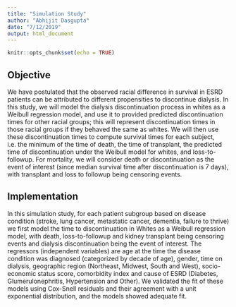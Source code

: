 ```yaml
---
title: "Simulation Study"
author: "Abhijit Dasgupta"
date: "7/12/2019"
output: html_document
---
```


```r
knitr::opts_chunk$set(echo = TRUE)
```

## Objective

We have postulated that the observed racial difference in survival in ESRD patients 
can be attributed to different propensities to discontinue dialysis. In this study, 
we will model the dialysis discontinuation process in whites as a Weibull regression model,
and use it to provided predicted discontinuation times for other racial groups; this will 
represent discontinuation times in those racial groups if they behaved the same as whites. We will
then use these discontinuation times to compute survival times for each subject, i.e. the minimum of 
the time of death, the time of transplant, the predicted time of discontinuation under the Weibull model for whites, and loss-to-followup. For mortality, we will consider death or discontinuation as 
the event of interest (since median survival time after discontinuation is 7 days), with transplant and loss to followup being censoring events. 

## Implementation

In this simulation
study, for each patient subgroup based on disease condition (stroke, lung cancer, 
metastatic cancer, dementia, failure to thrive) we first model the time to discontinuation in Whites as a Weibull regression model,
with death, loss-to-followup and kidney transplant being censoring events and 
dialysis discontinuation being the event of interest. The regressors (independent
variables) are age at the time the disease condition was diagnosed (categorized by decade of age),
gender, time on dialysis, geographic region (Northeast, Midwest, South and West),
socio-economic status score, comorbidity index and cause of ESRD (Diabetes, Glumerulonephritis, 
Hypertension and Other). We validated the fit of these models using Cox-Snell residuals
and their agreement with a unit exponential distribution, and the models showed adequate fit. 



